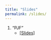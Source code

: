 ```yaml
---
title: "Slides"
permalink: /slides/
---
```


<style>
  details{
    padding: 7pt;
  }
details[open]{
    background: #eeeeee;
}
</style>

<ol>
<li>"PJF"
<ul>
<li><a href="https://lucasfinamor.github.io/pjf.pdf" target="_blank">[Slides]</a></li>
</ul>
</li>
</ol>